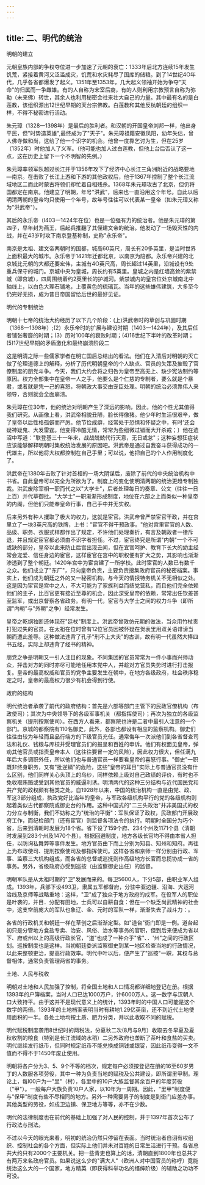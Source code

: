 ```yaml
---
---
---
```

title: 二、明代的统治
---



明朝的建立

元朝皇族内部的争权夺位进一步加速了元朝的衰亡：1333年后北方连续15年发生饥荒，紧接着黄河又泛滥成灾，饥荒和水灾耗尽了国库的储粮。到了14世纪4O年代，几乎各省都爆发了起义。1351年至1353年，几大起义领袖开始为争夺"天命"的归属而一争雌雄。有的人自称为宋室后裔，有的人则利用宗教预言自称为弥勒（未来佛）转世，其余人也利用秘密会社来壮大自己的力量。其中最有名的是白莲教，该组织源出12世纪早期的天台宗佛教。白莲教和其他反杭朝廷的组织一样，不得不秘密进行活动。

朱元璋（1328一1398年）是最后的胜利者。和汉朝的开国皇帝刘邦一样，他出身平民，但"时势造英雄",最终成为了"天子"。朱元璋祖籍安徽凤阳，幼年失估，曾人佛寺做和尚，这给了他一个识字的机会。他曾一度靠乞讨为生，但在25岁（1352年）时他加人了义军。（他可能也加人过白莲教，但他上台后否认了这一点，这在历史上留下一个不明智的先例。）

朱元璋率领军队越过长江并于1356年攻下了经济中心长江三角洲附近的战略要地―南京。在击败了长江上游和下游的其他政权后，他于1367年控制了整个长江流域地区二而此时蒙古将领们却忙着自相残杀。1368年朱元璋攻古了北京，但仍将国都定在南京。他建立了明朝，年号"洪武"，后来也一直沿用这个年号。自此以后明清两朝的皇帝均只使用一个年号，故年号往往可以代表某一皇帝（如朱元璋又称为"洪武帝"）。

其后的永乐帝（l403一1424年在位）也是一位强有力的统治者。他是朱元璋的第四子，早年封为燕王，后起兵推翻了其侄建文帝的统治。他发动了一场毁灭性的内战，并在43岁时攻下南京登基称制，史称"永乐帝"。

南京是太祖、建文帝两朝时的国都，城高60英尺，周长有20多英里，是当时世界上面积最大的城市。永乐帝于1421年迁都北京，以南京为陪都。永乐帝兴建的北京城比元朝的大都还要宏伟，主城有4O英尺高，周长超过14英里，沿城设有9处重兵保守的城门。京城中央为皇城，周长约有5英里。皇城之内是红墙高耸的紫禁城（即宫城），四周围绕着约2英里长的护城河。紫禁城内的皇宫位处京城南北中轴线上，以白色大理石铺地，上覆黄色的琉璃瓦。当年的这些雄伟建筑，大多至今仍完好无损，成为昔日帝国留给后世的最好见证。

明代的专制统治

明朝十七帝的统治大约经历了以下几个阶段：(上)洪武帝时的草创与巩固时期（1368一1398年）;(2）永乐帝时的扩展与建设时期（1403一1424年），及其后任者铺张奢靡的时期；(3）历时100年的衰败时期；(4)16世纪下半叶的改革时期；(5)17世纪早期的矛盾激化和最终崩溃阶段二

这是明清之际一些儒家学者在明亡国后总结出的看法。他们在入清后对明朝的灭亡做了伦理道德上的解释，分析了历代明朝皇帝的个人缺点、官员的失策及摧毁了官僚制度的朋党斗争。今天，我们大约会将之归咎为皇帝至高无上、缺少宪法制约等原因。权力全部集中在皇帝一人之手，他要么是个仁慈的专制者，要么就是个暴君，或者就是凭一己的喜怒，将朝政大事交由宠臣处理。明朝的统治必须靠伟人来领导，否则就会全面崩溃。

朱元璋在位30年，他的统治对明朝产生了深远的影响，因此，他的个性尤其值得我们研究。从画像上看，洪武帝相貌丑陋，脸长得像猪。他少年时生活很艰辛，做了皇帝以后性格孤僻而严厉。他节俭成癖，经常处于恐惧和怀疑之中，有时'还会疑神疑鬼、大发雷霆。他变得冷酷无情，常常为些细微过错而大开杀戒；〕他在遗沼中写道："联登基三十一年来，战战兢兢代行天意，无日或怠"；这种妄想狂症状应该能够解释明朝时集权统治发展的原因吧。洪武帝是通过自我奋斗获得成功的一代雄主，所以他将大权都控制在自己手里；可以说，他把自己的个人作用制度化了。

洪武帝在1380年击败了针对首相的一场大阴谋后，废除了前代的中央统治机构中书省。自此皇帝可以完全为所欲为了。制度上的变化使明清两朝的统治更趋专制独裁。洪武废除宰相一职而代之以"大学士"，后者处理每日的奏章、公文（往往一日上百）并代草御批。"大学士"一职渐渐形成制度，地位在六部之上而类似一种皇帝的内阁，但他们只能奉皇命行事，自己手中并无实权。

后来另外有种人攫取了极大的权力，这就是宦官。洪武帝曾严禁宦官干政，并在宫里立了一块3英尺高的铁牌，上书："宦官不得干预政事。"他对宫里宦官的人数、品级、职务、衣服式样都作出了规定，不许他们处理奏折，有言及朝政者一律斥退，并且规定宦官都必须由不识字者担任。不过，宦官终究是所谓"内朝"一个不可或缺的部分，皇帝以此来防止后宫出现丑闻，但在宜官呵护、教育下长大的幼主经常会宠爱、信任身边的宦官，这样宦官在宫中的职权便有扩大之势，其影响也渐渐渗透到了整个朝廷。1420年宫中为宦宫建了一所学校。此时宦官的人数已有数千之众。他们成立了"东厂"，只向皇帝负责，主要负责搜集政府官员的秘密档案。事实上，他们成为朝廷之外的又一秘密机构，与今天的情报特务机关不无相似之处。这是因为宦官是宫中之人，不大可能为了家族利益而结党营私，而且他们完全依赖他们的主子，比百官更有接近至尊的机会，因此深受皇帝的依赖，常常出任钦差甚至监军，或出京督察各省政务。有明一代，宦官与大学士之间的权力斗争（即所谓"内朝"与"外朝"之争）经常发生。

皇帝之乾纲独断还体现在"廷杖"制度上。洪武帝曾效仿元朝的做法，当众用竹杖责打犯过失的官员。在太祖在位时曾有12位官员因被怀疑在贺表里用双关语诽谤当朝而遭此羞辱。这种做法违背了孔子"刑不上大夫"的古训，故有明一代虽然大捧四书五经，实际上却违背了经书的精神。



朋党之争是明朝又一引人注目的现象。不同集团的官员常常为一件小事而兴师动众，抨击对方的同时亦尽可能地任用本党中人，并趁对方官员失势时进行打击报复。皇帝的最高权威和官员的党争主要发生在朝中，在地方各级政府，社会秩序稳定之时，皇帝的最高权力很少有机会得到行使。

政府的结构

明代统治者承袭了前代的政府结构：首先是六部等部门主管下的民政官僚机构（布政使司）；其次为中央领导下的各级军事机关（都指挥使司）；再次为独立的各级监察机关（提刑按察使司）。在西方人看来，都察院也许是二者中最引人注意的一个部门。京城的都察院有110名御史，此外，各部也都设有相应的监察机构。御史们往往由较为年轻而且品行端方的下级官员充任。通常侮年一次派他们到各省督查司法和礼仪、钱粮与库校并受理官员们的报呈和百姓的申诉。他们有权面见皇帝，弹劝其他官员或指责皇帝本人（这往往要冒一定的风险），因此权力很大，但任满九年后大多调职外任，所以他们也与普通官员一样要看皇帝的喜怒行事。"御史"一职既非终身职务，又有"批逆鳞"的危险，这些"皇帝的耳目"实际上与普通官员没有什么区别，他们同样关心头顶上的乌纱，同样依赖上级对自己政绩的评价，有时也不免收取贿赂或受到其他官员的威逼利诱。明清两代的这种三分结构与近代国民党和共产党的政权颇有相类之处。自1928年以来，中国的统治机构一直是由党、政、军这3部分组成，执政党好比当年的皇帝，与军政各级机构平行的党的各级机构则起着类似古代都察院或御史台的作用。这种中国式的"二三头政治"并非美国式的权力分立与制衡，我们不妨称之为"统治的平衡"：军队保证了政权，民政部门开展政府工作，而纪检部门（还有宦官）则监督各项法令的执行。明朝时全国分为巧个省，后来到清朝时发展为18个省。省下设了159个府、234个州及1171个县（清朝时发展到283个州及1470个县）。根据回避制度，地方各级长官均不得由本省人担任，以防询私舞弊等事件发生。地方官员由下而上分别为知县、知州和知府。再往上为布政使司、提刑按察使司及都指挥使司。这样各省和京师一样分别由行政、军事、监察三大机构组成，而各省的总督或巡抚则作高级地方长官而总揽协成一省的事务。另外，省级政府亦受到巡按（由监察御史出任）的监督。

明朝军队是从太祖时期的"卫"发展而来的。每卫5600人，下分5部，由职业军人组成。1393年，兵部下设493卫，隶属五军都督府，分驻中亚边疆、沿海、大运河洽线及京师等战略重地：这样，"卫"成了独众于地方政府的戍军。在役军人的职位是叶袭的，并目．分配有田地，士兵可以自耕自食：但在一个缺乏尚武精神的社会中，这支空前庞大的军队也象辽、金、元时的军队一样，渐渐失去了战斗力：。

各省的行政机关和朝廷一样在草创之后渐渐定型。如"道台"衙门即是一例。道台起初只是分管地方食盐专卖、治安、风俗、治水等事务的官职，但到后来便成为省以下、府或州以上的高级行政长官，"道"也成了一种介乎"省"、．'州"之间的行政区划。巡按制度也是这样。当初朝廷委派监察御史到某一地区检查当地的行政情况，以此来整顿吏治，提高行政效率。明代中叶以后，便产生了"巡按"一职，其权与总督相体，通常负责管理两省的事务。

土地、人民与税收

明朝对土地和人民加强了控制，将全国土地和人口情况都详细地登记在册。根据1393年的户簿档案，当时人口已达1000万户，计6000万人。这一数字与汉朝人口大致持平。由于这并不是现代意义上的统计，1393年时的中国人口可能是这个数字的两倍。1393年的土地档案表明当时有耕地1.29亿英亩，还不到近代土地使用面积的一半。各处土地均按土质、肥力分类，并以此收取不同的赋税。

明代赋税制度袭用8世纪时的两税法，分夏秋二次(8月与9月）收取去冬早夏及夏秋收割的粮食（特别是长江流域的水稻）二另外政府也垄断了茶叶和食盐的买卖。明代继续发行纸币，但同时规定纸币不能兑换成铜钱或银锭，因此纸币变得一文不值而不得不于1450年废止使用。

明朝将各户分为3、5、9个不等的档次，规定每户必须按登记在册的16至60岁男丁的人数服各项劳役，其中一种为负责当地的赋税及公共建设，即所谓里甲制。理论上，每l00户为一"里"（村），各里中的10户大族监督其余百户的年度劳役（"甲"）。一般每户大族负责10户人家，以10年为一周期。因此，"里甲"制度便与"保甲"制度有些不尽相同的地方。另外一种需要男子的制度是到衙门应差办事。其他类型的劳役，如戍卫边镇、保卫地方等等，亦不在少数。

明代的法律制度也在前代的基础上加强了对人民的控制，并于1397年首次公布了行政法与刑法。

不过以今天的眼光来看，明初的统治仍然只停留在表面。当时统治者自诩有权组织、控制社会的各个方面，但实际上他们并未对百姓的日常生活进行干预。各省总共大约只有2000个主要机关。把一些青吏也算上的话，清朝直到1800年也总共才有两万来名政府官员。如果说这么少的"满大人"（欧洲人对中国官员的称呼）竟能统治这么大的一个国家，地方精英（即获得科举功名的缙绅阶级）的辅助之功功不可没。